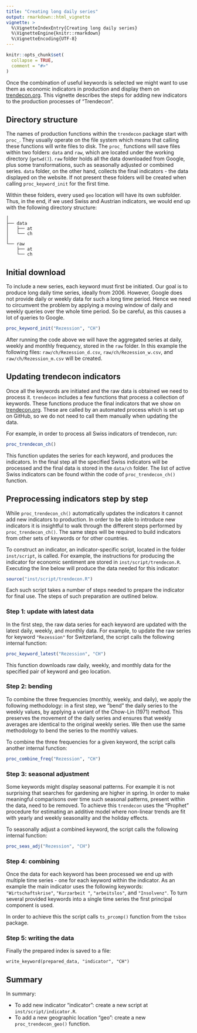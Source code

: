 ```yaml
---
title: "Creating long daily series"
output: rmarkdown::html_vignette
vignette: >
  %\VignetteIndexEntry{Creating long daily series}
  %\VignetteEngine{knitr::rmarkdown}
  %\VignetteEncoding{UTF-8}
---
```


```r
knitr::opts_chunk$set(
  collapse = TRUE,
  comment = "#>"
)
```

Once the combination of useful keywords is selected we might want to use them as economic indicators in production and display them on [trendecon.org](https://www.trendecon.org/). This vignette describes the steps for adding new indicators to the production processes of "Trendecon".

## Directory structure ##

The names of production functions within the `trendecon` package start with `proc_`.
They usually operate on the file system which means that calling these functions will write files to disk.
The `proc_` functions will save files within two folders: `data` and `raw`, which are located under the working directory (`getwd()`).
`raw` folder holds all the data downloaded from Google, plus some transformations, such as seasonally adjusted or combined series.
`data` folder, on the other hand, collects the final indicators - the data displayed on the website.
If not present these folders will be created when calling `proc_keyword_init` for the first time.

Within these folders, every used `geo` location will have its own subfolder.
Thus, in the end, if we used Swiss and Austrian indicators, we would end up with the following directory structure:

```
│
├── data
│   ├── at
│   └── ch
│
└── raw
    ├── at
    └── ch
```


## Initial download ##

To include a new series, each keyword must first be initiated.
Our goal is to produce long daily time series, ideally from 2006.
However, Google does not provide daily or weekly data for such a long time period.
Hence we need to circumvent the problem by applying a moving window of daily and weekly queries over the whole time period.
So be careful, as this causes a lot of queries to Google.

```r
proc_keyword_init("Rezession", "CH")
```

After running the code above we will have the aggregated series at daily, weekly and monthly frequency, stored in the `raw` folder.
In this example the following files: `raw/ch/Rezession_d.csv`, `raw/ch/Rezession_w.csv`, and `raw/ch/Rezession_m.csv` will be created.


## Updating trendecon indicators ##

Once all the keywords are initiated and the raw data is obtained we need to process it.
`trendecon` includes a few functions that process a collection of keywords.
These functions produce the final indicators that we show on [trendecon.org](https://www.trendecon.org/).
These are called by an automated process which is set up on GitHub, so we do not need to call them manually when updating the data.

For example, in order to process all Swiss indicators of trendecon, run:

```r
proc_trendecon_ch()
```

This function updates the series for each keyword, and produces the indicators.
In the final step all the specified Swiss indicators will be processed and the final data is stored in the `data/ch` folder.
The list of active Swiss indicators can be found within the code of `proc_trendecon_ch()` function.


## Preprocessing indicators step by step  ##

While `proc_trendecon_ch()` automatically updates the indicators it cannot add new indicators to production.
In order to be able to introduce new indicators it is insightful to walk through the different steps performed by `proc_trendecon_ch()`.
The same steps will be required to build indicators from other sets of keywords or for other countries.

To construct an indicator, an indicator-specific script, located in the folder `inst/script`, is called.
For example, the instructions for producing the indicator for economic sentiment are stored in `inst/script/trendecon.R`.
Executing the line below will produce the data needed for this indicator:

```r
source("inst/script/trendecon.R")
```

Each such script takes a number of steps needed to prepare the indicator for final use.
The steps of such preparation are outlined below.

### Step 1: update with latest data ###

In the first step, the raw data series for each keyword are updated with the latest daily, weekly, and monthly data.
For example, to update the raw series for keyword `"Rezession"` for Switzerland, the script calls the following internal function:

```r
proc_keyword_latest("Rezession", "CH")
```

This function downloads raw daily, weekly, and monthly data for the specified pair of keyword and geo location.

### Step 2: bending ###

To combine the three frequencies (monthly, weekly, and daily), we apply the following methodology: in a first step, we "bend" the daily series to the weekly values, by applying a variant of the Chow-Lin (1971) method.
This preserves the movement of the daily series and ensures that weekly averages are identical to the original weekly series.
We then use the same methodology to bend the series to the monthly values.

To combine the three frequencies for a given keyword, the script calls another internal function:

```r
proc_combine_freq("Rezession", "CH")
```

### Step 3: seasonal adjustment ###

Some keywords might display seasonal patterns.
For example it is not surprising that searches for gardening are higher in spring.
In order to make meaningful comparisons over time such seasonal patterns, present within the data, need to be removed.
To achieve this `trendecon` uses the "Prophet" procedure for estimating an additive model where non-linear trends are fit with yearly and weekly seasonality and the holiday effects.

To seasonally adjust a combined keyword, the script calls the following internal function:

```r
proc_seas_adj("Rezession", "CH")
```

### Step 4: combining ###

Once the data for each keyword has been processed we end up with multiple time series - one for each keyword within the indicator.
As an example the main indicator uses the following keywords: `"Wirtschaftskrise"`, `"Kurzarbeit "`, `"arbeitslos"`, and `"Insolvenz"`.
To turn several provided keywords into a single time series the first principal component is used.

In order to achieve this the script calls `ts_prcomp()` function from the `tsbox` package.

### Step 5: writing the data ###

Finally the prepared index is saved to a file:

```
write_keyword(prepared_data, "indicator", "CH")
```


## Summary ##

In summary:

- To add new indicator "indicator": create a new script at `inst/script/indicator.R`.
- To add a new geographic location "geo": create a new `proc_trendecon_geo()` function.

